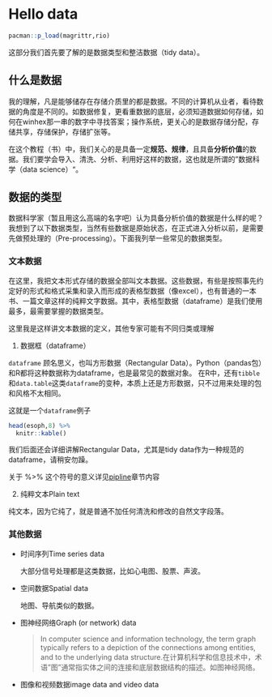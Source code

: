 # Hello data


```r
pacman::p_load(magrittr,rio)
```

这部分我们首先要了解的是数据类型和整洁数据（tidy data）。

## 什么是数据

我的理解，凡是能够储存在存储介质里的都是数据。不同的计算机从业者，看待数据的角度是不同的。如数据修复，更看重数据的底层，必须知道数据如何存储，如何在winhex那一串的数字中寻找答案；操作系统，更关心的是数据存储分配，存储共享，存储保护，存储扩张等。

在这个教程（书）中，我们关心的是具备一定**规范、规律**，且具备**分析价值**的数据。我们要学会导入、清洗、分析、利用好这样的数据，这也就是所谓的"数据科学（data science）"。

## 数据的类型

数据科学家（暂且用这么高端的名字吧）认为具备分析价值的数据是什么样的呢？我想到了以下数据类型，当然有些数据是原始状态，在正式进入分析以前，是需要先做预处理的（Pre-processing）。下面我列举一些常见的数据类型。

### 文本数据

在这里，我把文本形式存储的数据全部叫文本数据。这些数据，有些是按照事先约定好的形式和格式采集和录入而形成的表格型数据（像excel），也有普通的一本书、一篇文章这样的纯粹文字数据。其中，表格型数据（dataframe）是我们使用最多，最需要掌握的数据类型。

:::{.callout-note}
这里我是这样讲文本数据的定义，其他专家可能有不同归类或理解
:::

1. 数据框（dataframe）

`dataframe` 顾名思义，也叫方形数据（Rectangular Data）。Python（pandas包）和R都将这种数据称为dataframe，也是最常见的数据对象。
在R中，还有`tibble`和`data.table`这类`dataframe`的变种，本质上还是方形数据，只不过用来处理的包和风格不太相同。

这就是一个`dataframe`例子

```r
head(esoph,8) %>% 
  knitr::kable()

```

:::{.callout-tip}
我们后面还会详细讲解Rectangular Data，尤其是tidy data作为一种规范的dataframe，请稍安勿躁。

关于 %>% 这个符号的意义详见[pipline](tips.qmd#pipline)章节内容
:::

2. 纯粹文本Plain text

纯文本，因为它纯了，就是普通不加任何清洗和修改的自然文字段落。


### 其他数据

- 时间序列Time series data

  大部分信号处理都是这类数据，比如心电图、股票、声波。

- 空间数据Spatial data

  地图、导航类似的数据。

- 图神经网络Graph (or network) data

  > In computer science and information technology, the term graph typically refers to a depiction of the connections among entities, and to the underlying data structure.在计算机科学和信息技术中，术语"图"通常指实体之间的连接和底层数据结构的描述。如图神经网络。

- 图像和视频数据image data and video data


